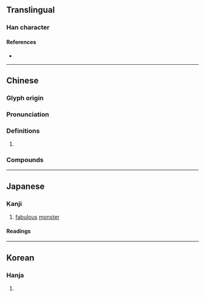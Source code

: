 {{character info/new}}
==Translingual==

===Han character===
{{Han char|rn=94|rad=犬|as=13|sn=16|four=47252|canj=KHNBQ|ids=⿰犭解}}

====References====
* {{Han ref|kx=0719.330|dkj=20734|dj=1131.070|hdz=21373.070|uh=736C|ud=29548|bh=EA5E|bd=59998}}

----

==Chinese==
{{zh-forms|alt=𧴛}}

===Glyph origin===
{{Han etym}}

===Pronunciation===
{{zh-pron
|m=xiè
|c=haai5
|mc=y
|oc=y
|cat=
}}

===Definitions===
{{zh-hanzi}}

# {{zh-only|獬豸}}

===Compounds===
{{zh-der|獬豸冠|獬豸}}

----

==Japanese==

===Kanji===
{{ja-kanji|grade=|rs=犬13}}

# [[fabulous]] [[monster]]

====Readings====
{{ja-readings
|on=かい, げ
|kun=
}}

----

==Korean==

===Hanja===
{{ko-hanja|hangeul=해|eumhun=|rv=hae|mr=hae|y=hay}}

# {{defn|lang=ko|sort=犬13}}